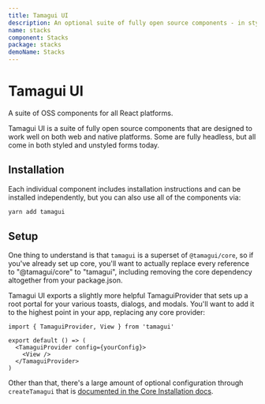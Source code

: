 ```yaml
---
title: Tamagui UI
description: An optional suite of fully open source components - in styled and unstyled forms.
name: stacks
component: Stacks
package: stacks
demoName: Stacks
---
```


# Tamagui UI

<Description>
  A suite of OSS components for all&nbsp;React&nbsp;platforms.
</Description>

Tamagui UI is a suite of fully open source components that are designed to work well on both web and native platforms. Some are fully headless, but all come in both styled and unstyled forms today.

## Installation

Each individual component includes installation instructions and can be installed independently, but you can also use all of the components via:

```bash
yarn add tamagui
```

## Setup

One thing to understand is that `tamagui` is a superset of `@tamagui/core`, so if you've already set up core, you'll want to actually replace every reference to "@tamagui/core" to "tamagui", including removing the core dependency altogether from your package.json.

Tamagui UI exports a slightly more helpful TamaguiProvider that sets up a root portal for your various toasts, dialogs, and modals. You'll want to add it to the highest point in your app, replacing any core provider:

```tsx
import { TamaguiProvider, View } from 'tamagui'

export default () => (
  <TamaguiProvider config={yourConfig}>
    <View />
  </TamaguiProvider>
)
```

Other than that, there's a large amount of optional configuration through `createTamagui` that is [documented in the Core Installation docs](/docs/intro/installation).
